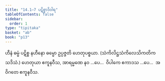 ```yaml
---
title: "14.1–7 ပဋိစ္စာဒိဝါရ"
tableOfContents: false
sidebar:
  order: 1
type: "tipitaka"
basket: "ab"
book: "p13"
---
```



<DynamicBreadcrumb />

<Division number="42" book="p13" e="ch" v="40" p="191">

<Paragraph number="113" book="p13">
ဟီနံ ဓမ္မံ ပဋိစ္စ နဟီနော ဓမ္မော ဥပ္ပဇ္ဇတိ ဟေတုပစ္စယာ. (သံကိလိဋ္ဌသံကိလေသိကတိကသဒိသံ.)
</Paragraph>

<Paragraph number="114" book="p13">
ဟေတုယာ ဧကူနဝီသ, အာရမ္မဏေ နဝ …ပေ…  ဝိပါကေ ဧကာဒသ …ပေ…  အဝိဂတေ ဧကူနဝီသ.
</Paragraph>
</Division>